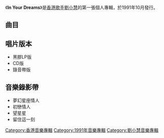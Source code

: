 {{Album infobox | <!-- See Wikipedia:WikiProject_Albums -->
|  Name        = In Your Dreams
|  Type        = [[錄音室專輯|錄音室專輯]]
|  Artist      = [[劉小慧|劉小慧]]
|  Cover       = 劉小慧 In Your Dreams.jpg
|  Released    = 1991年10月
|  Recorded    = 1991年
|  Genre       = [[粵語流行音樂|粵語流行音樂]]
|  Length      = 38:19
|  Label       = [[寶麗金|寶麗金]]
|  Producer    = 
|  Last album  = 
|  This album  = '''In Your Dreams'''<br>（1991年10月）
|  Next album  = [[隔世感覺|隔世感覺]]<br>（1992年5月26日）
}}

《'''In Your Dreams'''》是[[香港|香港]][[歌手|歌手]][[劉小慧|劉小慧]]的第一張個人專輯，於1991年10月發行。

==曲目==
{{Tracklist
| collapsed = 
| headline = 
| font_size = 
| total_length = 38:19

| extra_column =

| title1 = 一世情緣
| music1 = [[譚振雄|譚振雄]]
| lyrics1 = [[簡寧|簡寧]]
| arranger1 = 譚振雄
| producer1 = [[黃祖輝|黃祖輝]]
| longnote1 = '''第五主打'''<br>
| length1 = 3:39

| title2 = 兩心依然走近
| music2 = [[胡偉立|胡偉立]]
| lyrics2 = [[小美_(香港)|小美]]
| arranger2 = 胡偉立
| producer2 = 黃祖輝
| longnote2 = 電影《[[帶子洪郎|帶子洪郎]]》主題曲
| length2 = 3:33

| title3 = 滿分情人
| music3 = [https://www.discogs.com/artist/6468581-Pramuan-Prompong Pramuan Prompong]
| lyrics3 = [[陳少琪|陳少琪]]
| arranger3 = [[陳澤忠|陳澤忠]]
| producer3 = [[陳永明_(音樂人)|陳永明]]
| longnote3 = <br>原曲為[[เบิร์ด_ธงไชย|เบิร์ด ธงไชย(泰國歌手)]]的《พริกขี้หนู	》
| length3 = 3:57

| title4 = 如果這生
| music4 = 胡偉立
| lyrics4 = 小美
| arranger4 = 胡偉立
| producer4 = 黃祖輝
| note4 = [[李克勤|李克勤]]合唱
| longnote4 = 電影《[[帶子洪郎|帶子洪郎]]》插曲
| length4 = 3:18

| title5 = 初戀情人
| music5 = [[陳品|陳進興]]<br>[[黃一雄|黃一雄]]
| lyrics5 = 簡寧
| arranger5 = [[鮑比達|鮑比達]]
| producer5 = 陳永明
| longnote5 = '''第四主打'''<br>原曲為[[陳明真_(藝人)|陳明真]]的《我用自己的方式愛你》
| length5 = 4:40

| title6 = 學生哥
| music6 = {{link-en|Bobb Goldsteinn|Bobb Goldsteinn}}<br>{{link-en|David Shire|David Shire}}
| lyrics6 = [[許冠傑|許冠傑]]<br>[[黎彼得|黎彼得]]
| arranger6 = [[唐奕聰|唐奕聰]]
| producer6 = [[方樹樑|方樹樑]]
| note6 = [[周影|周影]]、[[黎瑞恩|黎瑞恩]]合唱
| longnote6 = 原唱者為[[許冠傑|許冠傑]]
| length6 = 3:05

| title7 = 迷路天使
| music7 = [[葉廣權|葉廣權]]
| lyrics7 = 簡寧
| arranger7 = 方樹樑
| producer7 = 方樹樑
| longnote7 = 
| length7 = 4:01

| title8 = 望星星
| music8 = [https://www.discogs.com/artist/1731440-Dalton-Rieffel Dalton Rieffel]<br>[https://www.discogs.com/artist/382223-Dalmo-Beloti Dalmo Beloti]
| lyrics8 = [[李克勤|克勤]]
| arranger8 = [[盧東尼|盧東尼]]
| producer8 = 黃祖輝
| note8 = [[黃凱芹|黃凱芹]]合唱
| longnote8 = '''第二主打'''<br>原曲為{{link-pt|Luan & Vanessa|Luan e Vanessa}}的《[https://www.discogs.com/composition/f8004e3d-c350-4ea6-a278-b80f6107d6a7-Al%C3%A9m-Da-Imagina%C3%A7%C3%A3o Além da Imaginação]》
| length8 = 3:18

| title9 = 留住這一刻
| music9 = [https://www.discogs.com/artist/165655-Jacques-Zwart/tracks E. Mergency]<br>{{link-en|Marga Scheide|Marga Scheide}}
| lyrics9 = [[潘源良|潘源良]]
| arranger9 = [[袁卓繁|袁卓繁]]
| producer9 = 黃祖輝
| longnote9 = '''第三主打'''<br>原曲為{{link-en|Luv'|Luv'}}的《[https://www.discogs.com/composition/861ce35a-1a4e-41cb-a34b-6403699f6a75-Sentimental-Fool Sentimental Fool]》
| length9 = 4:08

| title10 = 夢幻星座情人
| music10 = {{link-en|Cathy Dennis|Cathy Dennis}}
| lyrics10 = [[向雪懷|向雪懷]]
| arranger10 = 唐奕聰
| producer10 = 黃祖輝
| longnote10 = '''第一主打'''<br>原曲為{{link-en|Cathy Dennis|Cathy Dennis}}的《{{link-en|Just Another Dream|Just Another Dream}}》
| length10 = 4:36
}}

== 唱片版本 ==
*黑膠LP版
*CD版
*錄音帶版

== 音樂錄影帶 ==
*夢幻星座情人
*初戀情人
*望星星
*留住這一刻
 

[[Category:香港音樂專輯|Category:香港音樂專輯]]
[[Category:1991年音樂專輯|Category:1991年音樂專輯]]
[[Category:劉小慧音樂專輯|Category:劉小慧音樂專輯]]